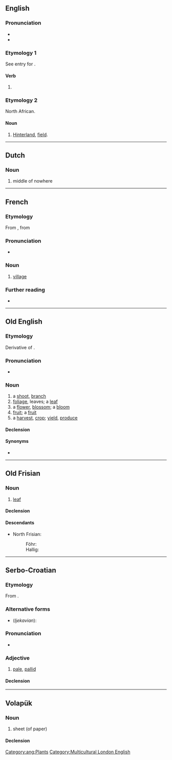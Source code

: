{{also|Bled|blēḑ}}
==English==

===Pronunciation===
* {{IPA|/ˈbled/|lang=en}}
* {{rhymes|ɛd|lang=en}}

===Etymology 1===
See entry for {{m|en|bleed}}.

====Verb====
{{head|en|verb form}}

# {{en-past of|bleed}}

===Etymology 2===
North African.

====Noun====
{{en-noun}}

# {{lb|en|in parts of French North Africa}} [[hinterland|Hinterland]], [[field]].

----

==Dutch==

===Noun===
{{nl-noun|m|-|-}}

# middle of nowhere

----

==French==

===Etymology===
From {{etyl|arq|fr}}, from {{etyl|ar|fr}} {{m|ar|بِلَاد}}

===Pronunciation===
* {{fr-IPA|blède}}

===Noun===
{{fr-noun|m}}

# {{lb|fr|somewhat|_|pejorative}} [[village]]

===Further reading===
* {{R:TLFi}}

----

==Old English==

===Etymology===
Derivative of {{m|ang|blōwan||to bloom, blossom}}.

===Pronunciation===
* {{IPA|/ˈbleːd/|lang=ang}}

===Noun===
{{ang-noun|head=blēd|f}}

# a [[shoot]], [[branch]]
# [[foliage]], leaves; a [[leaf]]
# a [[flower]], [[blossom]]; a [[bloom]]
# [[fruit]]; a [[fruit]]
# a [[harvest]], [[crop]]; [[yield]], [[produce]]

====Declension====
{{ang-decl-noun-o-f|bled|alt1=blēd}}

====Synonyms====
* {{l|ang|ofett}}

[[Category:ang:Plants]]

----

==Old Frisian==

===Noun===
{{ofs-noun|n}}

# [[leaf]]

====Declension====
{{ofs-decl-noun-a-n|bled}}

====Descendants====
* North Frisian:
*: Föhr: {{l|frr|bleed}}
*: Hallig: {{l|frr|blää}}

----

==Serbo-Croatian==

===Etymology===
From {{inh|sh|sla-pro|*blědъ}}.

===Alternative forms===
* (''Ijekavian''): {{l|sh|blijȇd}}

===Pronunciation===
* {{IPA|/blêːd/|lang=sh}}

===Adjective===
{{sh-adj|head=blȇd|def=blȇdī|comp=blȅđī}}

# [[pale]], [[pallid]]

====Declension====
{{sh-adj-full|bled|o|bleđ|e}}

----

==Volapük==

===Noun===
{{vo-noun}}

# sheet (of paper)

====Declension====
{{vo-decl-noun}}

[[Category:Multicultural London English]]
